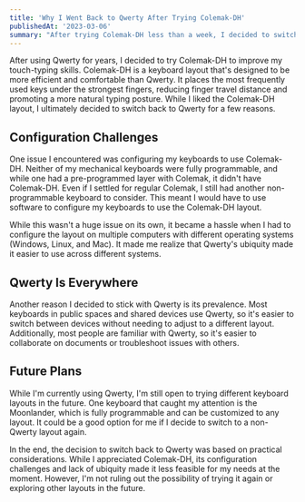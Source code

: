 ```yaml
---
title: 'Why I Went Back to Qwerty After Trying Colemak-DH'
publishedAt: '2023-03-06'
summary: "After trying Colemak-DH less than a week, I decided to switch back to Qwerty. While I enjoyed using Colemak-DH, it wasn't the right fit for me at the moment. Here's why."
---
```


After using Qwerty for years, I decided to try Colemak-DH to improve my touch-typing skills. Colemak-DH is a keyboard layout that's designed to be more efficient and comfortable than Qwerty. It places the most frequently used keys under the strongest fingers, reducing finger travel distance and promoting a more natural typing posture.
While I liked the Colemak-DH layout, I ultimately decided to switch back to Qwerty for a few reasons.

## Configuration Challenges

One issue I encountered was configuring my keyboards to use Colemak-DH. Neither of my mechanical keyboards were fully programmable, and while one had a pre-programmed layer with Colemak, it didn't have Colemak-DH. Even if I settled for regular Colemak, I still had another non-programmable keyboard to consider. This meant I would have to use software to configure my keyboards to use the Colemak-DH layout.

While this wasn't a huge issue on its own, it became a hassle when I had to configure the layout on multiple computers with different operating systems (Windows, Linux, and Mac). It made me realize that Qwerty's ubiquity made it easier to use across different systems.

## Qwerty Is Everywhere

Another reason I decided to stick with Qwerty is its prevalence. Most keyboards in public spaces and shared devices use Qwerty, so it's easier to switch between devices without needing to adjust to a different layout. Additionally, most people are familiar with Qwerty, so it's easier to collaborate on documents or troubleshoot issues with others.

## Future Plans

While I'm currently using Qwerty, I'm still open to trying different keyboard layouts in the future. One keyboard that caught my attention is the Moonlander, which is fully programmable and can be customized to any layout. It could be a good option for me if I decide to switch to a non-Qwerty layout again.

In the end, the decision to switch back to Qwerty was based on practical considerations. While I appreciated Colemak-DH, its configuration challenges and lack of ubiquity made it less feasible for my needs at the moment. However, I'm not ruling out the possibility of trying it again or exploring other layouts in the future.
